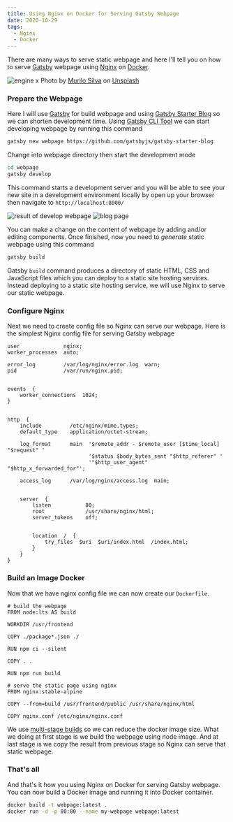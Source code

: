 ```yaml
---
title: Using Nginx on Docker for Serving Gatsby Webpage
date: 2020-10-29
tags:
  - Nginx
  - Docker
---
```


There are many ways to serve static webpage and here I'll tell you on how to serve [Gatsby](https://www.gatsbyjs.com/) webpage using [Nginx](https://nginx.org/en/) on [Docker](https://www.docker.com/).

![engine x](./banner.jpg)
<span>Photo by <a href="https://unsplash.com/@msilvaphoto?utm_source=unsplash&amp;utm_medium=referral&amp;utm_content=creditCopyText">Murilo Silva</a> on <a href="https://unsplash.com/s/photos/engine-x?utm_source=unsplash&amp;utm_medium=referral&amp;utm_content=creditCopyText">Unsplash</a></span>

### Prepare the Webpage
Here I will use [Gatsby](https://www.gatsbyjs.com/) for build webpage and using [Gatsby Starter Blog](https://www.gatsbyjs.com/starters/gatsbyjs/gatsby-starter-blog) so we can shorten development time. Using [Gatsby CLI Tool](https://www.gatsbyjs.com/docs/gatsby-cli/) we can start developing webpage by running this command

```bash
gatsby new webpage https://github.com/gatsbyjs/gatsby-starter-blog
```

Change into webpage directory then start the development mode

```bash
cd webpage
gatsby develop
```

This command starts a development server and you will be able to see your new site in a development environment locally by open up your browser then navigate to `http://localhost:8000/`

![result of develop webpage](./dev-webpage.png)
![blog page](./dev-webpage2.png)
<br />

You can make a change on the content of webpage by adding and/or editing components. Once finished, now you need to _generate_ static webpage using this command

```bash
gatsby build
```

Gatsby `build` command produces a directory of static HTML, CSS and JavaScript files which you can deploy to a static site hosting services. Instead deploying to a static site hosting service, we will use Nginx to serve our static webpage.

### Configure Nginx
Next we need to create config file so Nginx can serve our webpage. Here is the simplest Nginx config file for serving Gatsby webpage

```nginx title=nginx.conf
user              nginx;
worker_processes  auto;

error_log         /var/log/nginx/error.log  warn;
pid               /var/run/nginx.pid;


events  {
    worker_connections  1024;
}


http  {
    include         /etc/nginx/mime.types;
    default_type    application/octet-stream;

    log_format      main  '$remote_addr - $remote_user [$time_local] "$request" '
                          '$status $body_bytes_sent "$http_referer" '
                          '"$http_user_agent" "$http_x_forwarded_for"';

    access_log      /var/log/nginx/access.log  main;

    
    server  {
        listen           80;
        root             /usr/share/nginx/html;
        server_tokens    off;


        location  /  {
            try_files  $uri  $uri/index.html  /index.html;
        }
    }
}
```

### Build an Image Docker
Now that we have nginx config file we can now create our `Dockerfile`.

```docker title=Dockerfile
# build the webpage
FROM node:lts AS build

WORKDIR /usr/frontend

COPY ./package*.json ./

RUN npm ci --silent

COPY . .

RUN npm run build

# serve the static page using nginx
FROM nginx:stable-alpine

COPY --from=build /usr/frontend/public /usr/share/nginx/html

COPY nginx.conf /etc/nginx/nginx.conf
```

We use [multi-stage builds](https://docs.docker.com/develop/develop-images/multistage-build/) so we can reduce the docker image size. What we doing at first stage is we build the webpage using node image. And at last stage is we copy the result from previous stage so Nginx can serve that static webpage.

### That's all
And that's it how you using Nginx on Docker for serving Gatsby webpage. You can now build a Docker image and running it into Docker container.

```bash
docker build -t webpage:latest .
docker run -d -p 80:80 --name my-webpage webpage:latest
```
